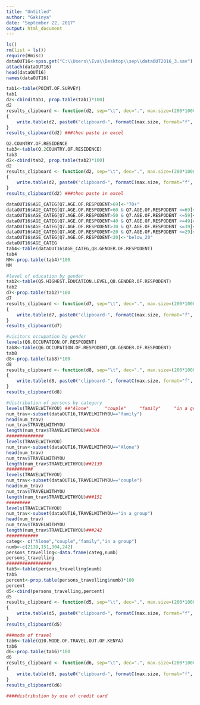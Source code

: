 ```yaml
---
title: "Untitled"
author: "Gakinya"
date: "September 22, 2017"
output: html_document
---
```

```r
ls()
rm(list = ls())
require(Hmisc)
dataOUT16<-spss.get("C:\\Users\\Eva\\Desktop\\sep\\dataOUT2016_3.sav")
attach(dataOUT16)
head(dataOUT16)
names(dataOUT16)
```
```r

tab1<-table(POINT.OF.SURVEY)
tab1
d2<-cbind(tab1, prop.table(tab1)*100)
d2
results_clipboard <- function(d2, sep="\t", dec=".", max.size=(200*1000))   # Copy a data.frame to clipboard
{
    write.table(d2, paste0("clipboard-", formatC(max.size, format="f", digits=0)), sep=sep, row.names=TRUE, dec=dec)
}
results_clipboard(d2) ###then paste in excel
```
```r


Q2.COUNTRY.OF.RESIDENCE
tab3<-table(Q.2COUNTRY.OF.RESIDENCE)
tab3
d2<-cbind(tab2, prop.table(tab2)*100)
d2
results_clipboard <- function(d2, sep="\t", dec=".", max.size=(200*1000))   # Copy a data.frame to clipboard
{
    write.table(d2, paste0("clipboard-", formatC(max.size, format="f", digits=0)), sep=sep, row.names=TRUE, dec=dec)
}
results_clipboard(d2) ###then paste in excel
```

```r
dataOUT16$AGE_CATEG[Q7.AGE.OF.RESPODENT>69]<-"70+"
dataOUT16$AGE_CATEG[Q7.AGE.OF.RESPODENT>60 & Q7.AGE.OF.RESPODENT <=69]<-"60-69"
dataOUT16$AGE_CATEG[Q7.AGE.OF.RESPODENT>50 & Q7.AGE.OF.RESPODENT <=59]<-"50-59"
dataOUT16$AGE_CATEG[Q7.AGE.OF.RESPODENT>40 & Q7.AGE.OF.RESPODENT <=49]<-"40-49"
dataOUT16$AGE_CATEG[Q7.AGE.OF.RESPODENT>30 & Q7.AGE.OF.RESPODENT <=39]<-"30-39"
dataOUT16$AGE_CATEG[Q7.AGE.OF.RESPODENT>20 & Q7.AGE.OF.RESPODENT <=29]<-"20-29"
dataOUT16$AGE_CATEG[Q7.AGE.OF.RESPODENT<20]<-"below_20"
dataOUT16$AGE_CATEG
tab4<-table(dataOUT16$AGE_CATEG,Q8.GENDER.OF.RESPODENT)
tab4
NM<-prop.table(tab4)*100
NM
```

```r
#level of education by gender
tab2<-table(Q5.HIGHEST.EDUCATION.LEVEL,Q8.GENDER.OF.RESPODENT)
tab2
d7<-prop.table(tab2)*100
d7
results_clipboard <- function(d7, sep="\t", dec=".", max.size=(200*1000))   # Copy a data.frame to clipboard
{
    write.table(d7, paste0("clipboard-", formatC(max.size, format="f", digits=0)), sep=sep, row.names=TRUE, dec=dec)
}
results_clipboard(d7)
```
```r
#visitors occupation by gender
levels(Q6.OCCUPATION.OF.RESPODENT)
tab8<-table(Q6.OCCUPATION.OF.RESPODENT,Q8.GENDER.OF.RESPODENT)
tab8
d8<-prop.table(tab8)*100
d8
results_clipboard <- function(d8, sep="\t", dec=".", max.size=(200*1000))   # Copy a data.frame to clipboard
{
    write.table(d8, paste0("clipboard-", formatC(max.size, format="f", digits=0)), sep=sep, row.names=TRUE, dec=dec)
}
results_clipboard(d8)
```
```r
#distribution of persons by category
levels(TRAVELWITHYOU) ##"Alone"      "couple"     "family"     "in a group"
num_trav<-subset(dataOUT16,TRAVELWITHYOU=="family")
head(num_trav)
num_trav$TRAVELWITHYOU
length(num_trav$TRAVELWITHYOU)##304
##############
levels(TRAVELWITHYOU)
num_trav<-subset(dataOUT16,TRAVELWITHYOU=="Alone")
head(num_trav)
num_trav$TRAVELWITHYOU
length(num_trav$TRAVELWITHYOU)##2139
##########
levels(TRAVELWITHYOU)
num_trav<-subset(dataOUT16,TRAVELWITHYOU=="couple")
head(num_trav)
num_trav$TRAVELWITHYOU
length(num_trav$TRAVELWITHYOU)###151
#########
levels(TRAVELWITHYOU)
num_trav<-subset(dataOUT16,TRAVELWITHYOU=="in a group")
head(num_trav)
num_trav$TRAVELWITHYOU
length(num_trav$TRAVELWITHYOU)###242
############
categ<- c("Alone","couple","family","in a group")
numb<-c(2139,151,304,242)
persons_travelling<-data.frame(categ,numb)
persons_travelling
#################
tab5<-table(persons_travelling$numb)
tab5
percent<-prop.table(persons_travelling$numb)*100
percent
d5<-cbind(persons_travelling,percent)
d5
results_clipboard <- function(d5, sep="\t", dec=".", max.size=(200*1000))   # Copy a data.frame to clipboard
{
    write.table(d5, paste0("clipboard-", formatC(max.size, format="f", digits=0)), sep=sep, row.names=FALSE, dec=dec)
}
results_clipboard(d5)
```
```r
###mode of travel
tab6<-table(Q10.MODE.OF.TRAVEL.OUT.OF.KENYA)
tab6
d6<-prop.table(tab6)*100
d6
results_clipboard <- function(d6, sep="\t", dec=".", max.size=(200*1000))   # Copy a data.frame to clipboard
{
    write.table(d6, paste0("clipboard-", formatC(max.size, format="f", digits=0)), sep=sep, row.names=FALSE, dec=dec)
}
results_clipboard(d6)
```

```r
####distribution by use of credit card

```


